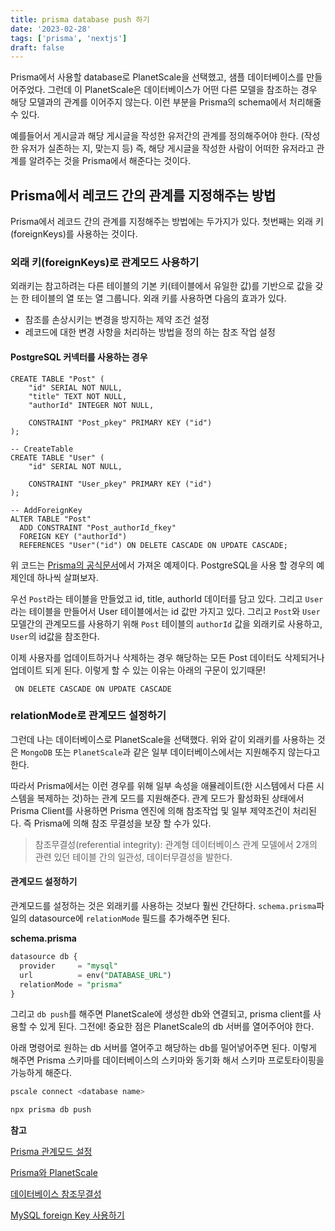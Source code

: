 ```yaml
---
title: prisma database push 하기
date: '2023-02-28'
tags: ['prisma', 'nextjs']
draft: false
---
```


Prisma에서 사용할 database로 PlanetScale을 선택했고, 샘플 데이터베이스를 만들어주었다.
그런데 이 PlanetScale은 데이터베이스가 어떤 다른 모델을 참조하는 경우 해당 모델과의 관계를
이어주지 않는다. 이런 부분을 Prisma의 schema에서 처리해줄 수 있다.

예를들어서 게시글과 해당 게시글을 작성한 유저간의 관계를 정의해주어야 한다. (작성한 유저가 실존하는 지, 맞는지 등)
즉, 해당 게시글을 작성한 사람이 어떠한 유저라고 관계를 알려주는 것을 Prisma에서 해준다는 것이다.

## Prisma에서 레코드 간의 관계를 지정해주는 방법

Prisma에서 레코드 간의 관계를 지정해주는 방법에는 두가지가 있다.
첫번째는 외래 키(foreignKeys)를 사용하는 것이다.

### 외래 키(foreignKeys)로 관계모드 사용하기

외래키는 참고하려는 다른 테이블의 기본 키(테이블에서 유일한 값)를 기반으로 값을 갖는 한 테이블의 열 또는 열 그룹니다.
외래 키를 사용하면 다음의 효과가 있다.

- 참조를 손상시키는 변경을 방지하는 제약 조건 설정
- 레코드에 대한 변경 사항을 처리하는 방법을 정의 하는 참조 작업 설정

#### PostgreSQL 커넥터를 사용하는 경우

```MySQL
CREATE TABLE "Post" (
    "id" SERIAL NOT NULL,
    "title" TEXT NOT NULL,
    "authorId" INTEGER NOT NULL,

    CONSTRAINT "Post_pkey" PRIMARY KEY ("id")
);

-- CreateTable
CREATE TABLE "User" (
    "id" SERIAL NOT NULL,

    CONSTRAINT "User_pkey" PRIMARY KEY ("id")
);

-- AddForeignKey
ALTER TABLE "Post"
  ADD CONSTRAINT "Post_authorId_fkey"
  FOREIGN KEY ("authorId")
  REFERENCES "User"("id") ON DELETE CASCADE ON UPDATE CASCADE;
```

위 코드는 [Prisma의 공식문서](https://www.prisma.io/docs/concepts/components/prisma-schema/relations/relation-mode)에서 가져온 예제이다. PostgreSQL을 사용 할 경우의 예제인데 하나씩 살펴보자.

우선 `Post`라는 테이블을 만들었고 id, title, authorId 데이터를 담고 있다. 그리고 `User`라는 테이블을 만들어서 User 테이블에서는 id 값만 가지고 있다. 그리고 `Post`와 `User` 모델간의 관계모드를 사용하기 위해 `Post` 테이블의 `authorId` 값을 외래키로 사용하고, `User`의 id값을 참조한다.

이제 사용자를 업데이트하거나 삭제하는 경우 해당하는 모든 Post 데이터도 삭제되거나 업데이트 되게 된다.
이렇게 할 수 있는 이유는 아래의 구문이 있기때문!

```
 ON DELETE CASCADE ON UPDATE CASCADE
```

### relationMode로 관계모드 설정하기

그런데 나는 데이터베이스로 PlanetScale을 선택했다. 위와 같이 외래키를 사용하는 것은 `MongoDB` 또는 `PlanetScale`과 같은 일부 데이터베이스에서는 지원해주지 않는다고 한다.

따라서 Prisma에서는 이런 경우를 위해 일부 속성을 애뮬레이트(한 시스템에서 다른 시스템을 복제하는 것)하는 관계 모드를 지원해준다. 관계 모드가 활성화된 상태에서 Prisma Client를 사용하면 Prisma 엔진에 의해 참조작업 및 일부 제약조건이 처리된다. 즉 Prisma에 의해 참조 무결성을 보장 할 수가 있다.

> 참조무결성(referential integrity): 관계형 데이터베이스 관계 모델에서 2개의 관련 있던 테이블 간의 일관성, 데이터무결성을 발한다.

#### 관계모드 설정하기

관계모드를 설정하는 것은 외래키를 사용하는 것보다 훨씬 간단하다.
`schema.prisma`파일의 datasource에 `relationMode` 필드를 추가해주면 된다.

**schema.prisma**

```sql
datasource db {
  provider     = "mysql"
  url          = env("DATABASE_URL")
  relationMode = "prisma"
}
```

그리고 `db push`를 해주면 PlanetScale에 생성한 db와 연결되고, prisma client를 사용할 수 있게 된다. 그전에! 중요한 점은 PlanetScale의 db 서버를 열어주어야 한다.

아래 명령어로 원하는 db 서버를 열어주고 해당하는 db를 밀어넣어주면 된다.
이렇게 해주면 Prisma 스키마를 데이터베이스의 스키마와 동기화 해서
스키마 프로토타이핑을 가능하게 해준다.

```bash
pscale connect <database name>
```

```bash
npx prisma db push
```

**참고**

[Prisma 관계모드 설정](https://www.prisma.io/docs/concepts/components/prisma-schema/relations/relation-mode)

[Prisma와 PlanetScale](https://www.prisma.io/docs/guides/database/using-prisma-with-planetscale#differences-to-consider)

[데이터베이스 참조무결성](https://ko.wikipedia.org/wiki/%EC%B0%B8%EC%A1%B0_%EB%AC%B4%EA%B2%B0%EC%84%B1)

[MySQL foreign Key 사용하기](https://obanadingyo.tistory.com/entry/MySQL-foreign-key-%EC%82%AC%EC%9A%A9%ED%95%98%EA%B8%B0-on-update-cascade-on-delete-set-null)
